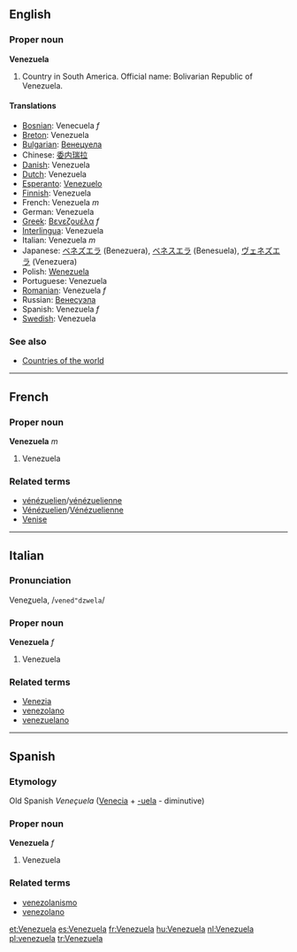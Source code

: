 ==English==
===Proper noun===
'''Venezuela'''

# Country in South America. Official name: Bolivarian Republic of Venezuela.

====Translations====

*[[Bosnian]]: Venecuela ''f''
*[[Breton]]: Venezuela
*[[Bulgarian]]: [[Венецуела]]
*Chinese: [[委内瑞拉]]
*[[Danish]]: Venezuela
*[[Dutch]]: Venezuela
*[[Esperanto]]: [[Venezuelo]]
*[[Finnish]]: Venezuela
*French: Venezuela ''m''
*German: Venezuela
*[[Greek]]: [[Βενεζουέλα]] ''f''
*[[Interlingua]]: Venezuela
*Italian: Venezuela ''m''
*Japanese: [[ベネズエラ]] (Benezuera), [[ベネスエラ]] (Benesuela), [[ヴェネズエラ]] (Venezuera)
*Polish: [[Wenezuela]]
*Portuguese: Venezuela
*[[Romanian]]: Venezuela ''f''
*Russian: [[Венесуэла]]
*Spanish: Venezuela ''f''
*[[Swedish]]: Venezuela

===See also===
* [[Countries of the world]]

----

==French==
===Proper noun===
'''Venezuela''' ''m''

# Venezuela

===Related terms===
*[[vénézuelien]]/[[vénézuelienne]]
*[[Vénézuelien]]/[[Vénézuelienne]]
*[[Venise]]

----

==Italian==
===Pronunciation===
Vene<u>z</u>uela, /<tt>vened"dzwela</tt>/

===Proper noun===
'''Venezuela''' ''f''

# Venezuela

===Related terms===
*[[Venezia]]
*[[venezolano]]
*[[venezuelano]]

----

==Spanish==
===Etymology===
Old Spanish ''Veneçuela'' ([[Venecia]] + [[-uela]] - diminutive)
===Proper noun===
'''Venezuela''' ''f''

# Venezuela

===Related terms===
*[[venezolanismo]]
*[[venezolano]]

[[et:Venezuela]]
[[es:Venezuela]]
[[fr:Venezuela]]
[[hu:Venezuela]]
[[nl:Venezuela]]
[[pl:venezuela]]
[[tr:Venezuela]]